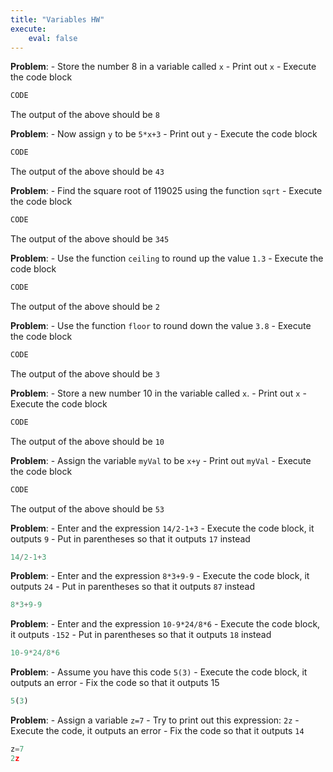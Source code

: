 ```yaml
---
title: "Variables HW"
execute:
    eval: false
---
```


__Problem__: 
- Store the number 8 in a variable called `x`
- Print out `x`
- Execute the code block


```python
CODE
```

The output of the above should be `8`

__Problem__: 
- Now assign `y` to be `5*x+3`
- Print out `y`
- Execute the code block

```python
CODE
```

The output of the above should be `43`

__Problem__: 
- Find the square root of 119025 using the function `sqrt`
- Execute the code block

```python
CODE
```

The output of the above should be `345`


__Problem__: 
- Use the function `ceiling` to round up the value `1.3`
- Execute the code block

```python
CODE
```

The output of the above should be `2`

__Problem__: 
- Use the function `floor` to round down the value `3.8`
- Execute the code block

```python
CODE
```

The output of the above should be `3`

__Problem__: 
- Store a new number 10 in the variable called `x`.
- Print out `x`
- Execute the code block

```python
CODE
```

The output of the above should be `10`

__Problem__: 
- Assign the variable `myVal` to be `x+y`
- Print out `myVal`
- Execute the code block

```python
CODE
```

The output of the above should be `53`

__Problem__: 
- Enter and the expression `14/2-1+3`
- Execute the code block, it outputs  `9`
- Put in parentheses so that it outputs `17` instead

```python
14/2-1+3
```

__Problem__: 
- Enter and the expression `8*3+9-9`
- Execute the code block, it outputs  `24`
- Put in parentheses so that it outputs `87` instead

```python
8*3+9-9
```

__Problem__: 
- Enter and the expression `10-9*24/8*6`
- Execute the code block, it outputs  `-152`
- Put in parentheses so that it outputs `18` instead

```python
10-9*24/8*6
```

__Problem__: 
- Assume you have this code `5(3)`
- Execute the code block, it outputs  an error
- Fix the code so that it outputs 15

```python
5(3)
```

__Problem__: 
- Assign a variable `z=7`
- Try to print out this expression: `2z`
- Execute the code, it outputs  an error
- Fix the code so that it outputs `14`

```python
z=7
2z
```
